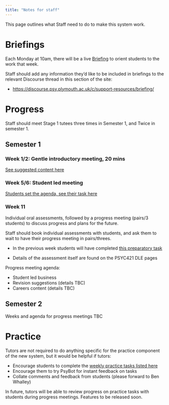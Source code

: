 ```yaml
---
title: "Notes for staff"
---
```



This page outlines what Staff need to do to make this system work.


# Briefings

Each Monday at 10am, there will be a live [Briefing](briefings.html) to orient students to the work that week. 

Staff should add any information they'd like to be included in briefings to the relevant Discourse thread in this section of the site:

- <https://discourse.psy.plymouth.ac.uk/c/support-resources/briefing/>


# Progress


Staff should meet Stage 1 tutees three times in Semester 1, and Twice in semester 1.


## Semester 1


### Week 1/2: Gentle introductory meeting, 20 mins


[See suggested content here](staff-notes-s1-progress-1.html)


### Week 5/6: Student led meeting

[Students set the agenda, see their task here](tasks/growth-planning-progress-meeting.html)


### Week 11

Individual oral assessments, followed by a progress meeting (pairs/3 students) to discuss progress and plans for the future.

Staff should book individual assessments with students, and ask them to wait to have their progress meeting in pairs/threes.

- In the previous week students will have completed [this preparatory task](tasks/speaking-prepare-viva.html)

- Details of the assessment itself are found on the PSYC421 DLE pages


Progress meeting agenda:

- Student led business
- Revision suggestions (details TBC)
- Careers content (details TBC)



## Semester 2

Weeks and agenda for progress meetings TBC









# Practice

Tutors are not required to do anything specific for the practice component of the new system, but it would be helpful if tutors:

- Encourage students to complete the [weekly practice tasks listed here](weekly.html)
- Encourage them to try PsyBot for instant feedback on tasks
- Collate comments and feedback from students (please forward to Ben Whalley)

In future, tutors will be able to review progress on practice tasks with students during progress meetings. Features to be released soon.







